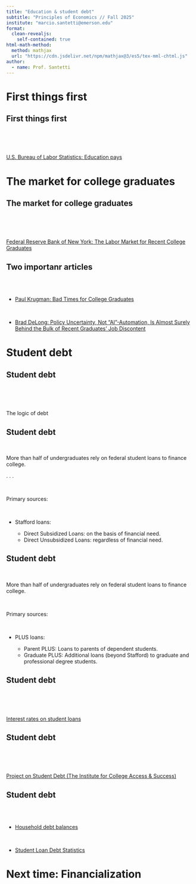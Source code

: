 ```yaml
---
title: "Education & student debt"
subtitle: "Principles of Economics // Fall 2025"
institute: "marcio.santetti@emerson.edu"
format: 
  clean-revealjs:
    self-contained: true
html-math-method:
  method: mathjax
  url: "https://cdn.jsdelivr.net/npm/mathjax@3/es5/tex-mml-chtml.js"
author:
  - name: Prof. Santetti
---
```

  
# First things first {background-color="#62259D"}
  
  
  
## First things first


<br><br><br>


[[U.S. Bureau of Labor Statistics: Education pays]{.link}](https://www.bls.gov/emp/chart-unemployment-earnings-education.htm)


# The market for college graduates {background-color="#62259D"}



## The market for college graduates

<br><br><br>

[[Federal Reserve Bank of New York: The Labor Market for Recent College Graduates]{.link}](https://www.newyorkfed.org/research/college-labor-market#--:overview)


## Two importanr articles

<br><br>



- [[Paul Krugman: Bad Times for College Graduates]{.link}](https://paulkrugman.substack.com/p/bad-times-for-college-graduates)

<br>


- [[Brad DeLong: Policy Uncertainty, Not "AI"-Automation, Is Almost Surely Behind the Bulk of Recent Graduates' Job Discontent]{.link}](https://braddelong.substack.com/p/policy-uncertainty-not-ai-automation?r=u6x&triedRedirect=true)



# Student debt {background-color="#62259D"}



## Student debt

<br><br><br>


The [logic]{.note} of debt


## Student debt

<br>


More than [half]{.note} of undergraduates rely on [federal]{.note} student loans to finance college.

. . .

<br>

Primary sources:

<br>

- [Stafford loans]{.note}:


  - [Direct Subsidized Loans:]{.note} on the basis of financial need.
  - [Direct Unsubsidized Loans:]{.note} regardless of financial need.
  
  
## Student debt

<br>


More than [half]{.note} of undergraduates rely on [federal]{.note} student loans to finance college.



<br>

Primary sources:

<br>

- [PLUS loans]{.note}:


  - [Parent PLUS:]{.note} Loans to parents of dependent students.
  - [Graduate PLUS:]{.note}  Additional loans (beyond Stafford) to graduate and professional degree students.


## Student debt

<br><br><br>


[[Interest rates on student loans]{.link}](https://studentaid.gov/understand-aid/types/loans/interest-rates)




## Student debt


<br><br><br>



[[Project on Student Debt (The Institute for College Access & Success)]{.link}](https://ticas.org/our-work/student-debt/)



## Student debt

<br><br>


- [[Household debt balances]{.link}](https://www.newyorkfed.org/microeconomics/hhdc)

<br>



- [[Student Loan Debt Statistics]{.link}](https://educationdata.org/student-loan-debt-statistics)






# Next time: Financialization {background-color="#62259D"}